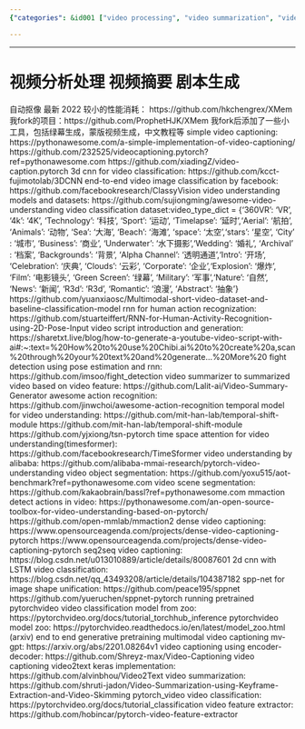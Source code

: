 ```yaml
---
{"categories": &id001 ["video processing", "video summarization", "video understanding"], "category": "Video Analysis", "date": "2022-05-24 13:32:27", "description": "This article focuses on video analysis using popular frameworks PyTorch and Keras. It offers a range of resources to perform tasks such as classification and summarization, along with access to a pretrained model zoo for further customization. Additionally, it provides a link to a helpful video feature extractor tool.", "tags": *id001, "title": "视频分析处理 剧本生成"}

---
```


------
# 视频分析处理 视频摘要 剧本生成
自动抠像 最新 2022 较小的性能消耗：
https://github.com/hkchengrex/XMem
我fork的项目：https://github.com/ProphetHJK/XMem
我fork后添加了一些小工具，包括绿幕生成，蒙版视频生成，中文教程等
simple video captioning:
https://pythonawesome.com/a-simple-implementation-of-video-captioning/
https://github.com/232525/videocaptioning.pytorch?ref=pythonawesome.com
https://github.com/xiadingZ/video-caption.pytorch
3d cnn for video classification:
https://github.com/kcct-fujimotolab/3DCNN
end-to-end video image classification by facebook:
https://github.com/facebookresearch/ClassyVision
video understanding models and datasets:
https://github.com/sujiongming/awesome-video-understanding
video classification dataset:
​video_type_dict​ ​=​ {​'360VR'​: ​'VR'​, ​'4k'​: ​'4K'​, ​'Technology'​: ​'科技'​, ​'Sport'​: ​'运动'​, ​'Timelapse'​: ​'延时'​,
​'Aerial'​: ​'航拍'​, ​'Animals'​: ​'动物'​, ​'Sea'​: ​'大海'​, ​'Beach'​: ​'海滩'​, ​'space'​: ​'太空'​,
​'stars'​: ​'星空'​, ​'City'​: ​'城市'​, ​'Business'​: ​'商业'​, ​'Underwater'​: ​'水下摄影'​,
​'Wedding'​: ​'婚礼'​, ​'Archival'​: ​'档案'​, ​'Backgrounds'​: ​'背景'​, ​'Alpha Channel'​: ​'透明通道'​,
​'Intro'​: ​'开场'​, ​'Celebration'​: ​'庆典'​, ​'Clouds'​: ​'云彩'​, ​'Corporate'​: ​'企业'​,
​'Explosion'​: ​'爆炸'​, ​'Film'​: ​'电影镜头'​, ​'Green Screen'​: ​'绿幕'​, ​'Military'​: ​'军事'​,
​'Nature'​: ​'自然'​, ​'News'​: ​'新闻'​, ​'R3d'​: ​'R3d'​, ​'Romantic'​: ​'浪漫'​, ​'Abstract'​: ​'抽象'​}
https://github.com/yuanxiaosc/Multimodal-short-video-dataset-and-baseline-classification-model
rnn for human action recognization:
https://github.com/stuarteiffert/RNN-for-Human-Activity-Recognition-using-2D-Pose-Input
video script introduction and generation:
https://sharetxt.live/blog/how-to-generate-a-youtube-video-script-with-ai#:~:text=%20How%20to%20use%20Chibi.ai%20to%20create%20a,scan%20through%20your%20text%20and%20generate...%20More%20
fight detection using pose estimation and rnn:
https://github.com/imsoo/fight_detection
video summarizer to summarized video based on video feature:
https://github.com/Lalit-ai/Video-Summary-Generator
awesome action recognition:
https://github.com/jinwchoi/awesome-action-recognition
temporal model for video understanding:
https://github.com/mit-han-lab/temporal-shift-module
https://github.com/mit-han-lab/temporal-shift-module
https://github.com/yjxiong/tsn-pytorch
time space attention for video understanding(timesformer):
https://github.com/facebookresearch/TimeSformer
video understanding by alibaba:
https://github.com/alibaba-mmai-research/pytorch-video-understanding
video object segmentation:
https://github.com/yoxu515/aot-benchmark?ref=pythonawesome.com
video scene segmentation:
https://github.com/kakaobrain/bassl?ref=pythonawesome.com
mmaction detect actions in video:
https://pythonawesome.com/an-open-source-toolbox-for-video-understanding-based-on-pytorch/
https://github.com/open-mmlab/mmaction2
dense video captioning:
https://www.opensourceagenda.com/projects/dense-video-captioning-pytorch
https://www.opensourceagenda.com/projects/dense-video-captioning-pytorch
seq2seq video captioning:
https://blog.csdn.net/u013010889/article/details/80087601
2d cnn with LSTM video classification:
https://blog.csdn.net/qq_43493208/article/details/104387182
spp-net for image shape unification:
https://github.com/peace195/sppnet
https://github.com/yueruchen/sppnet-pytorch
running pretrained pytorchvideo video classification model from zoo:
https://pytorchvideo.org/docs/tutorial_torchhub_inference
pytorchvideo model zoo:
https://pytorchvideo.readthedocs.io/en/latest/model_zoo.html
(arxiv) end to end generative pretraining multimodal video captioning mv-gpt:
https://arxiv.org/abs/2201.08264v1
video captioning using encoder-decoder:
https://github.com/Shreyz-max/Video-Captioning
video captioning video2text keras implementation:
https://github.com/alvinbhou/Video2Text
video summarization:
https://github.com/shruti-jadon/Video-Summarization-using-Keyframe-Extraction-and-Video-Skimming
pytorch_video video classification:
https://pytorchvideo.org/docs/tutorial_classification
video feature extractor:
https://github.com/hobincar/pytorch-video-feature-extractor
